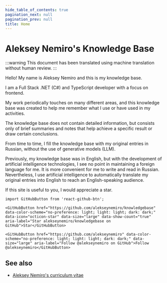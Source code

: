 ```yaml
---
hide_table_of_contents: true
pagination_next: null
pagination_prev: null
title: Home
---
```


# Aleksey Nemiro's Knowledge Base

:::warning
This document has been translated using machine translation without human review.
:::

Hello! My name is Aleksey Nemiro and this is my knowledge base.

I am a Full Stack .NET (C#) and TypeScript developer with a focus on frontend.

My work periodically touches on many different areas, and this knowledge base was created to help me remember what I use or have used in my activities.

The knowledge base does not contain detailed information, but consists only of brief summaries and notes that help achieve a specific result or draw certain conclusions.

From time to time, I fill the knowledge base with my original entries in Russian, without the use of generative models (LLM).

Previously, my knowledge base was in English, but with the development of artificial intelligence technologies, I see no point in maintaining a foreign language for me.
It is more convenient for me to write and read in Russian. Nevertheless, I use artificial intelligence to automatically translate my original entries into English to reach an English-speaking audience.

If this site is useful to you, I would appreciate a star.

```mdx-code-block
import GitHubButton from 'react-github-btn';

<GitHubButton href="https://github.com/alekseynemiro/knowledgebase" data-color-scheme="no-preference: light; light: light; dark: dark;" data-icon="octicon-star" data-size="large" data-show-count="true" aria-label="Star alekseynemiro/knowledgebase on GitHub">Star</GitHubButton>

<GitHubButton href="https://github.com/alekseynemiro" data-color-scheme="no-preference: light; light: light; dark: dark;" data-size="large" aria-label="Follow @alekseynemiro on GitHub">Follow @alekseynemiro</GitHubButton>
```

## See also

* [Aleksey Nemiro's curriculum vitae](https://www.nemiro.net)
